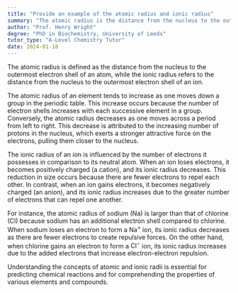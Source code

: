 ```yaml
---
title: "Provide an example of the atomic radius and ionic radius"
summary: "The atomic radius is the distance from the nucleus to the outermost electron shell of an atom, while the ionic radius is the distance from the nucleus to the outermost electron shell of an ion."
author: "Prof. Henry Wright"
degree: "PhD in Biochemistry, University of Leeds"
tutor_type: "A-Level Chemistry Tutor"
date: 2024-01-18
---
```


The atomic radius is defined as the distance from the nucleus to the outermost electron shell of an atom, while the ionic radius refers to the distance from the nucleus to the outermost electron shell of an ion.

The atomic radius of an element tends to increase as one moves down a group in the periodic table. This increase occurs because the number of electron shells increases with each successive element in a group. Conversely, the atomic radius decreases as one moves across a period from left to right. This decrease is attributed to the increasing number of protons in the nucleus, which exerts a stronger attractive force on the electrons, pulling them closer to the nucleus.

The ionic radius of an ion is influenced by the number of electrons it possesses in comparison to its neutral atom. When an ion loses electrons, it becomes positively charged (a cation), and its ionic radius decreases. This reduction in size occurs because there are fewer electrons to repel each other. In contrast, when an ion gains electrons, it becomes negatively charged (an anion), and its ionic radius increases due to the greater number of electrons that can repel one another.

For instance, the atomic radius of sodium ($\text{Na}$) is larger than that of chlorine ($\text{Cl}$) because sodium has an additional electron shell compared to chlorine. When sodium loses an electron to form a $\text{Na}^+$ ion, its ionic radius decreases as there are fewer electrons to create repulsive forces. On the other hand, when chlorine gains an electron to form a $\text{Cl}^-$ ion, its ionic radius increases due to the added electrons that increase electron-electron repulsion.

Understanding the concepts of atomic and ionic radii is essential for predicting chemical reactions and for comprehending the properties of various elements and compounds.
    
